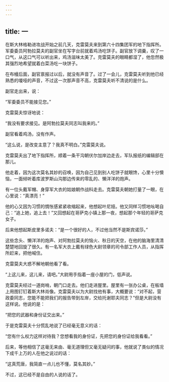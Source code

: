```yaml
---
---
---
```

title: 一
---



在斯大林格勒进攻战开始之前几天，克雷莫夫来到第六十四集团军的地下指挥所。军委委员阿勃拉莫夫的副官坐在写字台前就着鸡汤吃饼子。副官放下调羹，叹了一口气，从这口气可以听出来，鸡汤滋味太美了。克雷莫夫的眼睛都湿了，他忽然极其强烈地希望就着白菜汤吃一块饼子。

在布幔后面，副官禀报过以后，就没有声音了。过了一会儿，克雷莫夫听到他已经熟悉的嗄哑的声音，不过这一次那声音不高，克雷莫夫听不清说的是什么。

副官走出来，说：

“军委委员不能接见您。”

克雷莫夫惊讶地说：

“我没有要求接见。是阿勃拉莫夫同志叫我来的。”

副官看着鸡汤，没有作声。

“这么说，是改变主意了？我真不明白。”克雷莫夫说。

克雷莫夫出了地下指挥所，顺着一条干沟朝伏尔加岸边走去，军队报纸的编辑部在那儿。

他走着，因为这次莫名其妙的召唤，因为自己见到别人吃饼子就眼馋，心里十分懊恼，一面倾听着库波罗斯山沟那边传来的零乱的、懒洋洋的炮声。

有一位头戴军帽、身穿军大衣的姑娘朝作战科走去。克雷莫夫朝她打量了一眼，在心里说：“真漂亮！”

他的心又因为习惯的惆怅感紧紧收缩起来，他想起叶尼娅。他又同样习惯地吆喝自己：“追上她，追上去！”又回想起在哥萨克小镇上那一夜，想起那个年轻的哥萨克女子。

后来他想起斯皮里多诺夫：“是一个很好的人，不过他当然不是斯宾诺莎。”

这些念头、懒洋洋的炮声、对阿勃拉莫夫的恼火、秋日的天空，在他的脑海里清清楚楚地回旋了很久。有一名军大衣上戴有绿色大尉领章的司令部工作人员，从指挥所赶来，把他喊住。

克雷莫夫大惑不解地朝他看了看。

“上这儿来，这儿来，请吧。”大尉用手指着一座小屋的门，低声说。

克雷莫夫经过一道岗哨，朝门口走去。他们走进屋里。屋里有一张办公桌，在板墙上用图钉钉着斯大林肖像。克雷莫夫以为大尉找他有事，大概要说：“对不起，营政委同志，您能不能把我们的报告带到左岸，交给托谢耶夫同志？”但是大尉没有这样说。他说的是：

“把您的武器和身份证交出来。”

于是克雷莫夫十分慌乱地说了已经毫无意义的话：

“您有什么权力这样对待我？您想看我的身份证，先把您的身份证给我看看。”

后来，等他相信了这毫无来由、毫无道理但又毫无疑问的事，他就说了类似的情况下成千上万的人在他之说过的话：

“这真荒唐，我简直一点儿也不懂，莫名其妙。”

不过，这已经不是自由的人说的话了。
